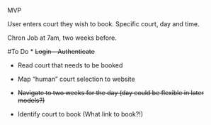 MVP


User enters court they wish to book. Specific court, day and time.


Chron Job at 7am, two weeks before.


#To Do
* ~~Login - Authenticate~~

* Read court that needs to be booked
* Map "human" court selection to website

* ~~Navigate to two weeks for the day (day could be flexible in later models?)~~

* Identify court to book (What link to book?!)

